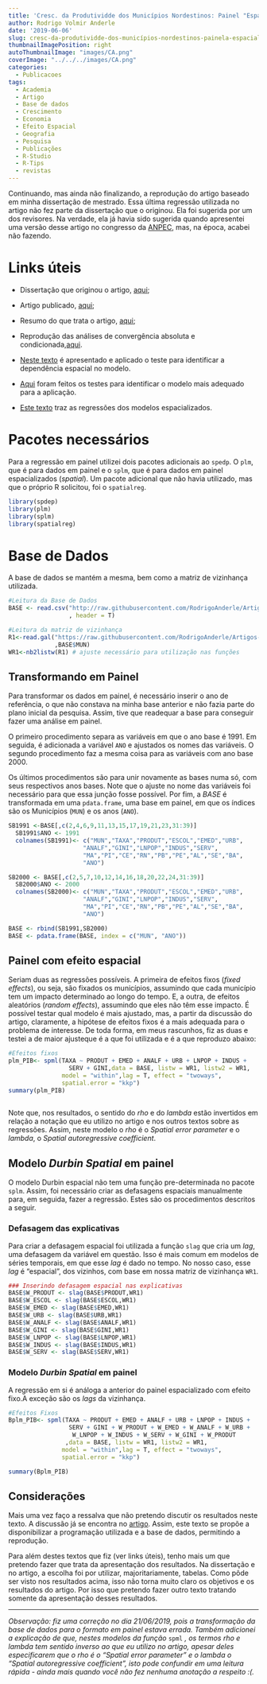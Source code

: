 ---
title: 'Cresc. da Produtividde dos Municípios Nordestinos: Painel "Espacializado"'
author: Rodrigo Volmir Anderle
date: '2019-06-06'
slug: cresc-da-produtividde-dos-municípios-nordestinos-painela-espacializado
thumbnailImagePosition: right
autoThumbnailImage: "images/CA.png"
coverImage: "../../../images/CA.png"
categories:
  - Publicacoes
tags:
  - Academia
  - Artigo
  - Base de dados
  - Crescimento
  - Economia
  - Efeito Espacial
  - Geografia
  - Pesquisa
  - Publicações
  - R-Studio
  - R-Tips
  - revistas
---


Continuando, mas ainda não finalizando, a reprodução do artigo baseado em minha dissertação de mestrado. Essa última regressão utilizada no artigo não fez parte da dissertação que o originou. Ela foi sugerida por um dos revisores. Na verdade, ela já havia sido sugerida quando apresentei uma versão desse artigo no congresso da [ANPEC](http://www.anpec.org.br/novosite/br/encontros), mas, na época, acabei não fazendo.

# Links úteis

 * Dissertação que originou o artigo, [aqui](https://repositorio.ufpe.br/handle/123456789/13903);
 
 * Artigo publicado, [aqui](https://www.revistaaber.org.br/rberu/article/view/233);
 
 * Resumo do que trata o artigo, [aqui](https://anderlerv.netlify.com/uma-discuss%C3%A3o-a-respeito-do-crescimento-econ%C3%B4mico-dos-munic%C3%ADpios-do-nordeste-brasileiro/08/2018/);
 
 * Reprodução das análises de convergência absoluta e condicionada,[aqui](https://anderlerv.netlify.com/crescimento-da-produtividade-dos-munic%C3%ADpios-nordestinos-converg%C3%AAncia-absoluta-e-condicionada/10/2018/).
 
 * [Neste texto](https://anderlerv.netlify.com/crescimento-da-produtividade-dos-munic%C3%ADpios-nordestinos-depend%C3%AAncia-espacial/12/2018/) é apresentado e aplicado o teste para identificar a dependência espacial no modelo.
 
 * [Aqui](https://anderlerv.netlify.com/crescimento-da-produtividade-dos-munic%C3%ADpios-nordestinos-modelos-para-depend%C3%AAncia-espacial/03/2019/) foram feitos os testes para identificar o modelo mais adequado para a aplicação.
 
 * [Este texto](https://anderlerv.netlify.com/cresc-da-produtividade-dos-munic%C3%ADpios-nordestinos-modelos-defasados-espacialmente/04/2019/) traz  as regressões dos modelos espacializados.

# Pacotes necessários

Para a regressão em painel utilizei dois pacotes adicionais ao `spedp`. O `plm`, que é para dados em painel e o `splm`, que é para dados em painel espacializados (*spatial*). Um pacote adicional que não havia utilizado, mas que o próprio R solicitou, foi o `spatialreg`.

```{r, message = F,error = FALSE}
library(spdep)
library(plm)
library(splm)
library(spatialreg)
```

# Base de Dados

A base de dados se mantém a mesma, bem como a matriz de vizinhança utilizada.

```{r, message = FALSE, error = F, warning = F}
#Leitura da Base de Dados
BASE <- read.csv("http://raw.githubusercontent.com/RodrigoAnderle/Artigos-Reproduz-veis/master/Fatores%20Espaciais%20Comuns%20(RBERU)/NE1991.csv"
                 , header = T)

#Leitura da matriz de vizinhança
R1<-read.gal("https://raw.githubusercontent.com/RodrigoAnderle/Artigos-Reproduz-veis/master/Fatores%20Espaciais%20Comuns%20(RBERU)/R1.gal"
             ,BASE$MUN) 
WR1<-nb2listw(R1) # ajuste necessário para utilização nas funções
```

## Transformando em Painel

Para transformar os dados em painel, é necessário inserir o ano de referência, o que não constava na minha base anterior e não fazia parte do plano inicial da pesquisa. Assim, tive que readequar a base para conseguir fazer uma análise em painel.

O primeiro procedimento separa as variáveis em que o ano base é 1991. Em seguida, é adicionada a variável `ANO` e ajustados os nomes das variáveis. O segundo procedimento faz a mesma coisa para as variáveis com ano base 2000.

Os últimos procedimentos são para unir novamente as bases numa só, com seus respectivos anos bases. Note que o ajuste no nome das variáveis foi necessário para que essa junção fosse possível. Por fim, a *BASE* é transformada em uma `pdata.frame`, uma base em painel, em que os índices são os Municípios (`MUN`) e os anos (`ANO`).

```{r, message = F, error = F,  warning = F}
SB1991 <-BASE[,c(2,4,6,9,11,13,15,17,19,21,23,31:39)]
  SB1991$ANO <- 1991
  colnames(SB1991)<- c("MUN","TAXA","PRODUT","ESCOL","EMED","URB",
                     "ANALF","GINI","LNPOP","INDUS","SERV",
                     "MA","PI","CE","RN","PB","PE","AL","SE","BA",
                     "ANO")

SB2000 <- BASE[,c(2,5,7,10,12,14,16,18,20,22,24,31:39)]
  SB2000$ANO <- 2000
  colnames(SB2000)<- c("MUN","TAXA","PRODUT","ESCOL","EMED","URB",
                     "ANALF","GINI","LNPOP","INDUS","SERV",
                     "MA","PI","CE","RN","PB","PE","AL","SE","BA",
                     "ANO")

BASE <- rbind(SB1991,SB2000)
BASE <- pdata.frame(BASE, index = c("MUN", "ANO"))
```

## Painel com efeito espacial

Seriam duas as regressões possíveis. A primeira de efeitos fixos (*fixed effects*), ou seja, são fixados os municípios, assumindo que cada município tem um impacto determinado ao longo do tempo. E, a outra, de efeitos aleatórios (*random effects*), assumindo que eles não têm esse impacto. É possível testar qual modelo é mais ajustado, mas, a partir da discussão do artigo, claramente, a hipótese de efeitos fixos é a mais adequada para o problema de interesse. De toda forma, em meus rascunhos, fiz as duas e testei a de maior ajusteque é a que foi utilizada e é a que reproduzo abaixo:


```{r, message = F, error = F, warning = F}

#Efeitos fixos
plm_PIB<- spml(TAXA ~ PRODUT + EMED + ANALF + URB + LNPOP + INDUS +
                 SERV + GINI,data = BASE, listw = WR1, listw2 = WR1,
               model = "within",lag = T, effect = "twoways",
               spatial.error = "kkp")
summary(plm_PIB)
  
```

Note que, nos resultados, o sentido do *rho* e do *lambda* estão invertidos em relação a notação que eu utilizo no artigo e nos outros textos sobre as regressões. Assim, neste modelo o *rho* é o *Spatial error parameter* e o *lambda*, o *Spatial autoregressive coefficient*.

## Modelo *Durbin Spatial* em painel

O modelo Durbin espacial não tem uma função pre-determinada no pacote `splm`. Assim, foi necessário criar as defasagens espaciais manualmente para, em seguida, fazer a regressão. Estes são os procedimentos descritos a seguir.

### Defasagem das explicativas

Para criar a defasagem espacial foi utilizada a função `slag` que cria um *lag*, uma defasagem da variável em questão. Isso é mais comum em modelos de séries temporais, em que esse *lag* é dado no tempo. No nosso caso, esse *lag* é "espacial", dos vizinhos, com base em nossa matriz de vizinhança `WR1`.

```{r, warning = F}
### Inserindo defasagem espacial nas explicativas
BASE$W_PRODUT <- slag(BASE$PRODUT,WR1)
BASE$W_ESCOL <- slag(BASE$ESCOL,WR1)
BASE$W_EMED <- slag(BASE$EMED,WR1)
BASE$W_URB <- slag(BASE$URB,WR1)
BASE$W_ANALF <- slag(BASE$ANALF,WR1)
BASE$W_GINI <- slag(BASE$GINI,WR1)
BASE$W_LNPOP <- slag(BASE$LNPOP,WR1)
BASE$W_INDUS <- slag(BASE$INDUS,WR1)
BASE$W_SERV <- slag(BASE$SERV,WR1)
```

### Modelo *Durbin Spatial* em painel

A regressão em si é análoga a anterior do painel espacializado com efeito fixo.A exceção são os *lags* da vizinhança. 

```{r, message = F, warning = F, error = F}

#Efeitos Fixos
Bplm_PIB<- spml(TAXA ~ PRODUT + EMED + ANALF + URB + LNPOP + INDUS +
                 SERV + GINI + W_PRODUT + W_EMED + W_ANALF + W_URB +
                  W_LNPOP + W_INDUS + W_SERV + W_GINI + W_PRODUT
                ,data = BASE, listw = WR1, listw2 = WR1,
               model = "within",lag = T, effect = "twoways",
               spatial.error = "kkp")

summary(Bplm_PIB)
```

## Considerações

Mais uma vez faço a ressalva que não pretendo discutir os resultados neste texto. A discussão já se encontra no [artigo](https://www.revistaaber.org.br/rberu/article/view/233). Assim, este texto se propõe a disponibilizar a programação utilizada e a base de dados, permitindo a reprodução.

Para além destes textos que fiz (ver links úteis), tenho mais um que pretendo fazer que trata da apresentação dos resultados. Na dissertação e no artigo, a escolha foi por utilizar, majoritariamente, tabelas. Como pôde ser visto nos resultados acima, isso não torna muito claro os objetivos e os resultados do artigo. Por isso que pretendo fazer outro texto tratando somente da apresentação desses resultados.


***

*Observação: fiz uma correção no dia 21/06/2019, pois a transformação da base de dados para o formato em painel estava errada. Também adicionei a explicação de que, nestes modelos da função* `spml` *, os termos rho e lambda tem sentido inverso ao que eu utilizo no artigo, apesar deles especificarem que o rho é o "Spatial error parameter" e o lambda o "Spatial autoregressive coefficient", isto pode confundir em uma leitura rápida  - ainda mais quando você não fez nenhuma anotação a respeito :(.*